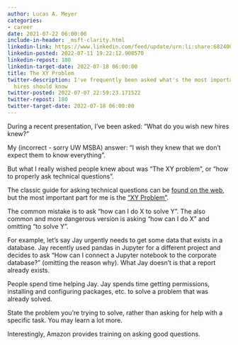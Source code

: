 ```yaml
---
author: Lucas A. Meyer
categories:
- career
date: 2021-07-22 06:00:00
include-in-header: _msft-clarity.html
linkedin-link: https://www.linkedin.com/feed/update/urn:li:share:6824003596196085760
linkedin-posted: 2022-07-11 19:22:12.908570
linkedin-repost: 180
linkedin-target-date: 2022-07-18 06:00:00
title: The XY Problem
twitter-description: I've frequently been asked what's the most important thing new
  hires should know
twitter-posted: 2022-07-07 22:59:23.171522
twitter-repost: 180
twitter-target-date: 2022-07-18 06:00:00
---
```


During a recent presentation, I've been asked: "What do you wish new hires knew?"

My (incorrect - sorry UW MSBA) answer: "I wish they knew that we don't expect them to know everything". 

But what I really wished people knew about was "The XY problem", or "how to properly ask technical questions".

The classic guide for asking technical questions can be [found on the web](https://buff.ly/3efqRVR), but the most important part for me is the ["XY Problem"](https://buff.ly/3yTtEvE).

The common mistake is to ask "how can I do X to solve Y". The also common and more dangerous version is asking "how can I do X" and omitting "to solve Y".

For example, let's say Jay urgently needs to get some data that exists in a database. Jay recently used pandas in Jupyter for a different project and decides to ask "How can I connect a Jupyter notebook to the corporate database?" (omitting the reason why). What Jay doesn't is that a report already exists.

People spend time helping Jay. Jay spends time getting permissions, installing and configuring packages, etc. to solve a problem that was already solved.

State the problem you're trying to solve, rather than asking for help with a specific task. You may learn a lot more.

Interestingly, Amazon provides training on asking good questions.
